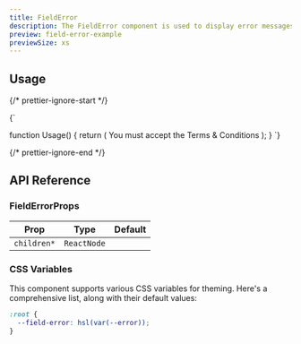 ```yaml
---
title: FieldError
description: The FieldError component is used to display error messages for form fields.
preview: field-error-example
previewSize: xs
---
```


## Usage

{/* prettier-ignore-start */}

<CodeBlock lang="ts">{`

function Usage() {
    return (
        <FieldError>You must accept the Terms & Conditions</FieldError>
    );
}
`}
</CodeBlock>

{/* prettier-ignore-end */}

## API Reference

### FieldErrorProps

| Prop        | Type        | Default |
| ----------- | ----------- | ------- |
| `children*` | `ReactNode` |         |

### CSS Variables

This component supports various CSS variables for theming. Here's a comprehensive list, along
with their default values:

```css
:root {
  --field-error: hsl(var(--error));
}
```
